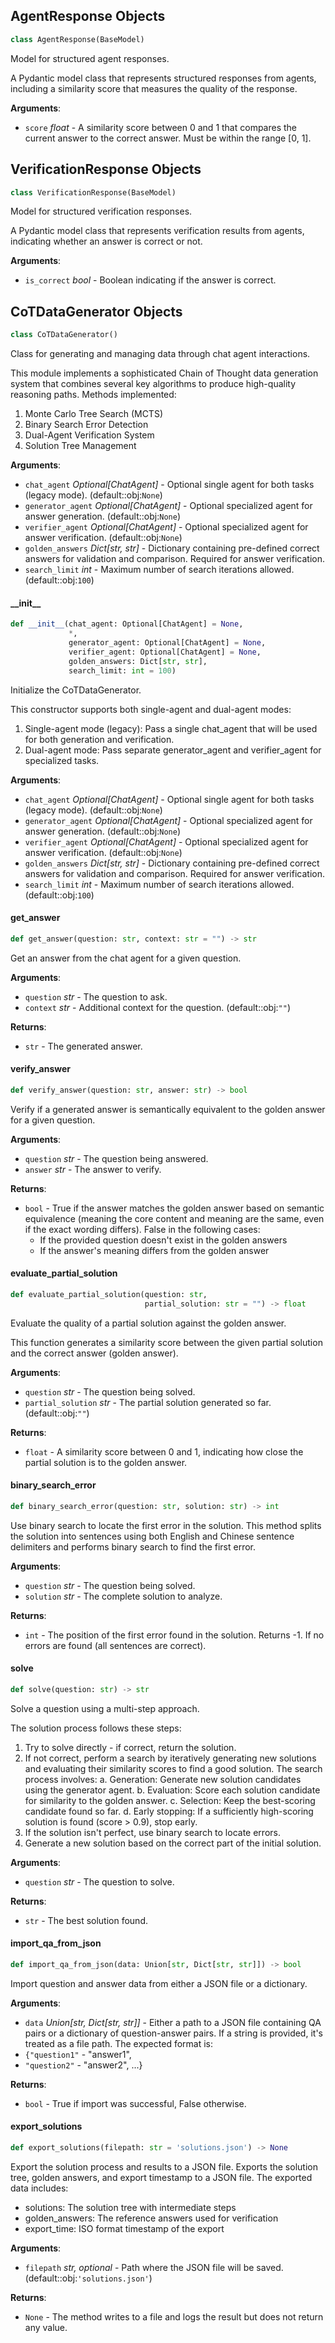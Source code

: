 <a id="camel.datagen.cot_datagen"></a>

<a id="camel.datagen.cot_datagen.AgentResponse"></a>

## AgentResponse Objects

```python
class AgentResponse(BaseModel)
```

Model for structured agent responses.

A Pydantic model class that represents structured responses from agents,
including a similarity score that measures the quality of the response.

**Arguments**:

- `score` _float_ - A similarity score between 0 and 1 that compares the
  current answer to the correct answer. Must be within the range
  [0, 1].

<a id="camel.datagen.cot_datagen.VerificationResponse"></a>

## VerificationResponse Objects

```python
class VerificationResponse(BaseModel)
```

Model for structured verification responses.

A Pydantic model class that represents verification results from agents,
indicating whether an answer is correct or not.

**Arguments**:

- `is_correct` _bool_ - Boolean indicating if the answer is correct.

<a id="camel.datagen.cot_datagen.CoTDataGenerator"></a>

## CoTDataGenerator Objects

```python
class CoTDataGenerator()
```

Class for generating and managing data through chat agent interactions.

This module implements a sophisticated Chain of Thought data generation
system that combines several key algorithms to produce high-quality
reasoning paths. Methods implemented:

1. Monte Carlo Tree Search (MCTS)
2. Binary Search Error Detection
3. Dual-Agent Verification System
4. Solution Tree Management

**Arguments**:

- `chat_agent` _Optional[ChatAgent]_ - Optional single agent
  for both tasks (legacy mode). (default::obj:`None`)
- `generator_agent` _Optional[ChatAgent]_ - Optional specialized agent for
  answer generation. (default::obj:`None`)
- `verifier_agent` _Optional[ChatAgent]_ - Optional specialized agent for
  answer verification. (default::obj:`None`)
- `golden_answers` _Dict[str, str]_ - Dictionary containing pre-defined
  correct answers for validation and comparison. Required for answer
  verification.
- `search_limit` _int_ - Maximum number of search iterations allowed.
  (default::obj:`100`)

<a id="camel.datagen.cot_datagen.CoTDataGenerator.__init__"></a>

#### \_\_init\_\_

```python
def __init__(chat_agent: Optional[ChatAgent] = None,
             *,
             generator_agent: Optional[ChatAgent] = None,
             verifier_agent: Optional[ChatAgent] = None,
             golden_answers: Dict[str, str],
             search_limit: int = 100)
```

Initialize the CoTDataGenerator.

This constructor supports both single-agent and dual-agent modes:
1. Single-agent mode (legacy): Pass a single chat_agent that will be
used for both generation and verification.
2. Dual-agent mode: Pass separate generator_agent and verifier_agent
for specialized tasks.

**Arguments**:

- `chat_agent` _Optional[ChatAgent]_ - Optional single agent for both
  tasks (legacy mode). (default::obj:`None`)
- `generator_agent` _Optional[ChatAgent]_ - Optional specialized agent
  for answer generation. (default::obj:`None`)
- `verifier_agent` _Optional[ChatAgent]_ - Optional specialized agent
  for answer verification. (default::obj:`None`)
- `golden_answers` _Dict[str, str]_ - Dictionary containing pre-defined
  correct answers for validation and comparison. Required for
  answer verification.
- `search_limit` _int_ - Maximum number of search iterations allowed.
  (default::obj:`100`)

<a id="camel.datagen.cot_datagen.CoTDataGenerator.get_answer"></a>

#### get\_answer

```python
def get_answer(question: str, context: str = "") -> str
```

Get an answer from the chat agent for a given question.

**Arguments**:

- `question` _str_ - The question to ask.
- `context` _str_ - Additional context for the question.
  (default::obj:`""`)
  

**Returns**:

- `str` - The generated answer.

<a id="camel.datagen.cot_datagen.CoTDataGenerator.verify_answer"></a>

#### verify\_answer

```python
def verify_answer(question: str, answer: str) -> bool
```

Verify if a generated answer is semantically equivalent to
the golden answer for a given question.

**Arguments**:

- `question` _str_ - The question being answered.
- `answer` _str_ - The answer to verify.
  

**Returns**:

- `bool` - True if the answer matches the golden answer based on
  semantic equivalence (meaning the core content and meaning are
  the same, even if the exact wording differs).
  False in the following cases:
  - If the provided question doesn't exist in the golden answers
  - If the answer's meaning differs from the golden answer

<a id="camel.datagen.cot_datagen.CoTDataGenerator.evaluate_partial_solution"></a>

#### evaluate\_partial\_solution

```python
def evaluate_partial_solution(question: str,
                              partial_solution: str = "") -> float
```

Evaluate the quality of a partial solution against the
golden answer.

This function generates a similarity score between the given partial
solution and the correct answer (golden answer).

**Arguments**:

- `question` _str_ - The question being solved.
- `partial_solution` _str_ - The partial solution generated so far.
  (default::obj:`""`)
  

**Returns**:

- `float` - A similarity score between 0 and 1, indicating how close the
  partial solution is to the golden answer.

<a id="camel.datagen.cot_datagen.CoTDataGenerator.binary_search_error"></a>

#### binary\_search\_error

```python
def binary_search_error(question: str, solution: str) -> int
```

Use binary search to locate the first error in the solution.
This method splits the solution into sentences using both English and
Chinese sentence delimiters and performs binary search to find the
first error.

**Arguments**:

- `question` _str_ - The question being solved.
- `solution` _str_ - The complete solution to analyze.
  

**Returns**:

- `int` - The position of the first error found in the solution.
  Returns -1. If no errors are found (all sentences are correct).

<a id="camel.datagen.cot_datagen.CoTDataGenerator.solve"></a>

#### solve

```python
def solve(question: str) -> str
```

Solve a question using a multi-step approach.

The solution process follows these steps:
1. Try to solve directly - if correct, return the solution.
2. If not correct, perform a search by iteratively generating
new solutions and evaluating their similarity scores to
find a good solution. The search process involves:
a. Generation: Generate new solution candidates using
the generator agent.
b. Evaluation: Score each solution candidate for similarity
to the golden answer.
c. Selection: Keep the best-scoring candidate found so far.
d. Early stopping: If a sufficiently high-scoring solution
is found (score > 0.9), stop early.
3. If the solution isn't perfect, use binary search to locate
errors.
4. Generate a new solution based on the correct part of the
initial solution.

**Arguments**:

- `question` _str_ - The question to solve.
  

**Returns**:

- `str` - The best solution found.

<a id="camel.datagen.cot_datagen.CoTDataGenerator.import_qa_from_json"></a>

#### import\_qa\_from\_json

```python
def import_qa_from_json(data: Union[str, Dict[str, str]]) -> bool
```

Import question and answer data from either a JSON file or a
dictionary.

**Arguments**:

- `data` _Union[str, Dict[str, str]]_ - Either a path to a JSON file
  containing QA pairs or a dictionary of question-answer pairs.
  If a string is provided, it's treated as a file path.
  The expected format is:
- `{"question1"` - "answer1",
- `"question2"` - "answer2",
  ...}
  

**Returns**:

- `bool` - True if import was successful, False otherwise.

<a id="camel.datagen.cot_datagen.CoTDataGenerator.export_solutions"></a>

#### export\_solutions

```python
def export_solutions(filepath: str = 'solutions.json') -> None
```

Export the solution process and results to a JSON file.
Exports the solution tree, golden answers,
and export timestamp to a JSON file.
The exported data includes:
- solutions: The solution tree
with intermediate steps
- golden_answers: The reference answers used for verification
- export_time: ISO format timestamp of the export

**Arguments**:

- `filepath` _str, optional_ - Path where the JSON file will be saved.
  (default::obj:`'solutions.json'`)
  

**Returns**:

- `None` - The method writes to a file and logs the result but does not
  return any value.

